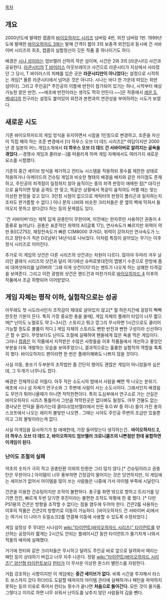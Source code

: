 
[[목차]]

== 개요 ==
2000년도에 발매한 캡콤의 [[바이오하자드 시리즈]] 넘버링 4번, 외전 넘버링 1번.
1999년도에 발매한 [[바이오하자드 3]]와는 발매 간격이 짧아 3의 보충격 외전임과 동시에 건 서바이버 시리즈의 최초, 캡콤의 실험정신이 깃든 작품 중 하나이기도 하다. 

배경은 [[시나 섬]]이라는 엄브렐러 산하의 작은 섬이며, 시간은 2와 3의 [라쿤시티] 사건과 공유한다. [[라쿤시티]]의 [[T 바이러스]] 아웃브레이크 사건으로 라쿤시티가 지상에서 사라졌던 그 당시, T 바이러스의 피해를 입은 곳은 '''라쿤시티만이 아니었다'''는 설정으로 시작하는 게임[* 물론 라쿤시티에서 넘어온 것은 아니다. 시나는 바다 한 가운데 떠있는 외딴 섬이다]. 그리고 주인공[* 주인공의 이름에 반전이 첨가되어 있기는 하나, 시작부터 예상가능한 얕은 반전. ~~애초에 반전이라는 생각도 딱히 안든다.~~]은 작중에서 [[레온 S. 케네디]]의 친구라는 설정도 붙어있어 외전과 본편과의 연관성을 부여하려는 시도가 보였다.

== 새로운 시도 ==
기존 바이오하자드의 게임 방식을 유지하면서 시점을 1인칭으로 변경하고, 조준을 자신이 직접 해야 하는 조준 변경에서 [더 하우스 오브 더 데드 시리즈][* 여담이지만 2000년 경 일본의 어느 게임소개에서 '''더 하우스 오브 더 데드 건 서바이버로 알려지는 굴욕을 겪었다.'''--경쟁사 게임과 콜라보--]를 떠올리게 하며 게임 자체에서도 여러가지 새로운 요소를 시험했다.

기존의 중간 세이브 방식을 제거하고 컨티뉴 시스템을 적용하되 횟수를 제한한 상태로 적용하거나 아케이드의 건슈팅 게임과 비슷한 형태의 배경음 배치와 같은 차이점도 존재하고, 주인공의 피격점이 일정하지 않아 움직이는 중의 피격 판정이 애매한 점[* 대각선으로 움직이면 맞을 공격도 안 맞고, 똑같은 상황에서 똑같이 움직여도 어쩔 때는 맞는 이상한 판정을 갖고 있다. 3인칭 시점이 없으므로 캐릭터의 판정이 폴리곤과 일치하는지 조차도 판가름할 수 없다.] 이나 문의 너비와 비슷한 크리처들은 문 옆의 벽에 막혀서 들어오지 못하고 왔다갔다 하는 등의 문제점도 있다.

'건 서바이버'라는 제목 답게 권총탄이 무한이며, 이전에는 한자루만 사용하던 권총이 4종류로 늘어났다. 권총은 표준적인 위력의 A([글록 17]), 연사속도가 빠르지만 위력이 약한 B([CZ75]), 재장전속도가 빠른 C(M8000 쿠거G), 위력이 강하지만 연사속도가 느리고 장탄수가 적은 D([남부] 14년식)로 나뉘었다. 이처럼 특징이 살아있는 무기는 이후 정식 시리즈로 이어진다.

추가로 이 게임의 샷건은 다른 시리즈의 샷건과는 차원이 다르다. 많아야 두마리 겨우 날리던 클래식 시리즈의 샷건과 달리 여기에선 슈퍼로봇대전의 맵병기 수준으로 한방에 좀비 대여섯마리를 날려버려 '그래 이게 샷건이지!'라는 멘트가 나오게 하는 상쾌한 타격감을 보여준다. 그리고 이런 광범위 샷건은 핸드건과 마찬가지로 [[바이오하자드 4]] 이후의 작품에서 조금 하향되어 이어받았다.

== 게임 자체는 평작 이하, 실험작으로는 성공 ==
아무래도 첫 시도라서인지 조작감이 제대로 살아있지 않고[* 뭘 하든지간에 굉장히 뻑뻑한듯한 기분이 든다. 특히 가장 중요한 총을 쏠때], 게임 자체의 플레이 타임이 너무 짧으며[* 난이도 노멀로도 약 2~3시간. 스토리고 뭐고 깡그리 무시하면 1시간으로도 클리어 가능할 정도로 볼륨이 적다.] 게임 자체의 스토리도 뻔한 반전과 뻔한 구성이라 신선하다곤 할 수 없다. 무엇보다도 난이도 조절에 실패하여 팬들에게 많은 욕을 먹은 게임이다. 그러나 [[캡콤]]은 이 작품에서 지적받은 수많은 사항들을 이후 작품들에서 개선하고 좋았던 부분을 더욱 개발하는 모습을 보여주었으니, 결과적으로는 훌륭한 실험작의 역할을 톡톡히 했다. 바이오하자드 팬이라면 한 번은 플레이해봐도 나쁘지 않을 것이다. 

사실 이동, 총쏘기 두부분의 조작법만 좀 간단히 했어도 괜찮은 게임이 아니었을까 싶은데, 그 두개가 너무나도 컸다.

배경은 전체적으로 어둡다. 아주 작은 소도시의 밤에서 사람을 빼면 딱 나오는 분위기. 애초에 시나 섬 자체가 연구소와 그 주변에 사람이 사는 소도시이다. 그래서인지 배경음도 무언가 튀어나올때가 아니면 적막한편이다. 특히 도심부에서 연구소로 가는 산길은 바이오하자드 시리즈 통틀어서 그만큼 적막한곳은 없다봐도 될정도. 아무 건물도 없는 경사낮은 언덕을 올라가는데 클리너(엄브렐러에서 만든 B.O.W 중 하나) 들이 가진 총의 스코프에서 나오는 레이저 불빛만 나오면.. 그때는 시야도 주인공 주변의 조금만 있을뿐이고 그외 불빛이라는게 없다.

사실 이게임을 묘사하기가 참 애매한데, 가장 들어맞는다 생각하는건.. '''바이오하자드 2, 더 하우스 오브 더 데드 2, 바이오하자드 엄브렐러 크로니클즈의 나쁜점만 한데 융합하면 이게임이 된다.'''

=== 난이도 조절의 실패 ===
약초의 숫자가 극히 적고 권총탄환 이외의 탄환은 그리 많지 않다.[* 건슈팅이라고 권총탄은 무한이다.] 아이템이 너무 풍부하면 긴장감이 떨어지는 것은 당연하지만, 이 게임에는 세이브가 없어서 아이템을 많이 쓰는 사람들은 나중에 가서 아이템 부족에 시달린다.

건콘을 이용한 건슈팅이지만 조작이 불편하다. 총구를 화면 밖으로 향하고 트리거를 당기면 전진, 빠르게 두번 당기면 후진이라는 불편한 조작도 악평에 한 몫 했다. [* 다만 PS1용의 건콘은 방향을 조작할 수 없다는 점을 염두에 두어야 한다. 건콘2를 사용하는 이후의 작품은 건콘2의 방향키로 이동이 가능하다. [바이오하자드 건 서바이버 4]에서는 여기서 더 나아가 듀얼쇼크2를 연결해 이동에 사용할 수 있도록 수정되었다.] 

게임 설정상 주 무대인 시나섬이 [[wiki:"타이런트(바이오하자드 시리즈)" 타이런트]]를 양산하는 공장이라 짧게는 2시간도 안되는 플레이시간 동안 타이런트가 줄기차게 나와서 적들의 배치에 실패했다.

거기에 헌터와 같은 크리처들은 무시하고 달려도 주인공 바로 앞으로 달려와서 때리는 패턴 등이 상대하기 버겁고 너무 자주 나온다. 정말 [[wiki:"타이런트(바이오하자드 시리즈)" 양산형 타이런트]]보다 [[헌터]]가 더 무서운 이상한 몬스터 밸런스를 자랑한다.

거듭 강조하는 사항이지만 이 게임에는 '''중간 세이브가 없다.''' 비록 시간을 투자해서 라스트 보스까지 갔다 하더라도 도달할 때까지의 아이템 관리에 실패하거나 패턴을 파악하지 못하는 등의 이유로 죽어서 컨티뉴 횟수가 끝나면 '''처음으로 돌아간다.''' 모든 것이 물거품. 그렇다고 이지로 하면 너무 쉬워서 난이도를 낮추지 않던 사람들의 김을 뺀다.
